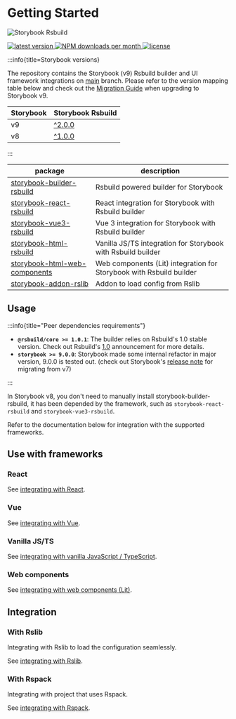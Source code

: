 # Getting Started

![Storybook Rsbuild](https://github.com/rspack-contrib/storybook-rsbuild/assets/7237365/00165054-9e3e-4a15-8a99-27985989b9d2)

<p style={{ display: 'flex', gap: '5px' }}>
  <a href="https://www.npmjs.com/package/storybook-builder-rsbuild">
    <img
      src="https://img.shields.io/npm/v/storybook-builder-rsbuild?style=flat-square&color=ff4785"
      alt="latest version"
    />
  </a>
  <a href="https://npmcharts.com/compare/storybook-builder-rsbuild,storybook-react-rsbuild,storybook-react-vue,storybook-vue3-rsbuild,storybook-vue3-rsbuild?interval=7&log=false">
    <img
      src="https://img.shields.io/npm/dm/storybook-builder-rsbuild?style=flat-square&color=%23ff4785"
      alt="NPM downloads per month"
    />
  </a>
  <a href="https://github.com/rspack-contrib/storybook-rsbuild/blob/main/LICENSE">
    <img
      src="https://img.shields.io/npm/l/storybook-builder-rsbuild?style=flat-square&color=%23ff4785"
      alt="license"
    />
  </a>
</p>

:::info{title=Storybook versions}

The repository contains the Storybook (v9) Rsbuild builder and UI framework integrations on [main](https://github.com/rspack-contrib/storybook-rsbuild/tree/main) branch.
Please refer to the version mapping table below and check out the [Migration Guide](https://github.com/storybookjs/storybook/blob/next/MIGRATION.md#from-version-8x-to-900) when upgrading to Storybook v9.

| Storybook | Storybook Rsbuild                                                     |
| --------- | --------------------------------------------------------------------- |
| v9        | [^2.0.0](https://github.com/rspack-contrib/storybook-rsbuild/tree/v2) |
| v8        | [^1.0.0](https://github.com/rspack-contrib/storybook-rsbuild/tree/v1) |

:::

| package                                                                                                                          | description                                                         |
| -------------------------------------------------------------------------------------------------------------------------------- | ------------------------------------------------------------------- |
| [storybook-builder-rsbuild](https://github.com/rspack-contrib/storybook-rsbuild/blob/main/packages/builder-rsbuild)              | Rsbuild powered builder for Storybook                               |
| [storybook-react-rsbuild](https://github.com/rspack-contrib/storybook-rsbuild/blob/main/packages/framework-react)                | React integration for Storybook with Rsbuild builder                |
| [storybook-vue3-rsbuild](https://github.com/rspack-contrib/storybook-rsbuild/blob/main/packages/framework-vue3)                  | Vue 3 integration for Storybook with Rsbuild builder                |
| [storybook-html-rsbuild](https://github.com/rspack-contrib/storybook-rsbuild/blob/main/packages/framework-html)                  | Vanilla JS/TS integration for Storybook with Rsbuild builder        |
| [storybook-html-web-components](https://github.com/rspack-contrib/storybook-rsbuild/blob/main/packages/framework-web-components) | Web components (Lit) integration for Storybook with Rsbuild builder |
| [storybook-addon-rslib](https://github.com/rspack-contrib/storybook-rsbuild/blob/main/packages/addon-rslib)                      | Addon to load config from Rslib                                     |

## Usage

:::info{title="Peer dependencies requirements"}

- **`@rsbuild/core >= 1.0.1`**: The builder relies on Rsbuild's 1.0 stable version. Check out Rsbuild's [1.0](https://rsbuild.rs/community/releases/v1-0) announcement for more details.
- **`storybook >= 9.0.0`**: Storybook made some internal refactor in major version, 9.0.0 is tested out. (check out Storybook's [release note](https://storybook.js.org/blog/storybook-8/) for migrating from v7)

:::

In Storybook v8, you don't need to manually install storybook-builder-rsbuild, it has been depended by the framework, such as `storybook-react-rsbuild` and `storybook-vue3-rsbuild`.

Refer to the documentation below for integration with the supported frameworks.

## Use with frameworks

### React

See [integrating with React](/guide/framework/react).

### Vue

See [integrating with Vue](/guide/framework/vue).

### Vanilla JS/TS

See [integrating with vanilla JavaScript / TypeScript](/guide/framework/vanilla).

### Web components

See [integrating with web components (Lit)](/guide/framework/web-components).

## Integration

### With Rslib

Integrating with Rslib to load the configuration seamlessly.

See [integrating with Rslib](/guide/integrations/rslib).

### With Rspack

Integrating with project that uses Rspack.

See [integrating with Rspack](/guide/integrations/rspack).
